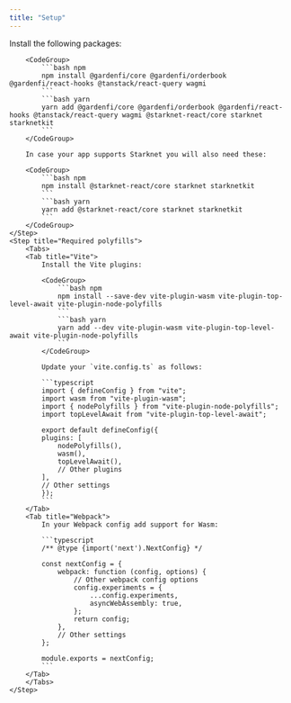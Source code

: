 ```yaml
---
title: "Setup"
---
```


<Steps>
    <Step title="Core dependencies">
        Install the following packages:

        <CodeGroup>
            ```bash npm
            npm install @gardenfi/core @gardenfi/orderbook @gardenfi/react-hooks @tanstack/react-query wagmi
            ```    
            ```bash yarn
            yarn add @gardenfi/core @gardenfi/orderbook @gardenfi/react-hooks @tanstack/react-query wagmi @starknet-react/core starknet starknetkit
            ```
        </CodeGroup>

        In case your app supports Starknet you will also need these:

        <CodeGroup>
            ```bash npm
            npm install @starknet-react/core starknet starknetkit
            ```
            ```bash yarn
            yarn add @starknet-react/core starknet starknetkit
            ```
        </CodeGroup>
    </Step>
    <Step title="Required polyfills">
        <Tabs>
        <Tab title="Vite">
            Install the Vite plugins:

            <CodeGroup>
                ```bash npm
                npm install --save-dev vite-plugin-wasm vite-plugin-top-level-await vite-plugin-node-polyfills
                ```
                ```bash yarn
                yarn add --dev vite-plugin-wasm vite-plugin-top-level-await vite-plugin-node-polyfills
                ```
            </CodeGroup>

            Update your `vite.config.ts` as follows:

            ```typescript
            import { defineConfig } from "vite";
            import wasm from "vite-plugin-wasm";
            import { nodePolyfills } from "vite-plugin-node-polyfills";
            import topLevelAwait from "vite-plugin-top-level-await";

            export default defineConfig({
            plugins: [
                nodePolyfills(),
                wasm(),
                topLevelAwait(),
                // Other plugins
            ],
            // Other settings
            });
            ```
        </Tab>
        <Tab title="Webpack">
            In your Webpack config add support for Wasm:

            ```typescript
            /** @type {import('next').NextConfig} */

            const nextConfig = {
                webpack: function (config, options) {
                    // Other webpack config options
                    config.experiments = {
                        ...config.experiments,
                        asyncWebAssembly: true,
                    };
                    return config;
                },
                // Other settings
            };

            module.exports = nextConfig;
            ```
        </Tab>
        </Tabs>
    </Step>
</Steps>

